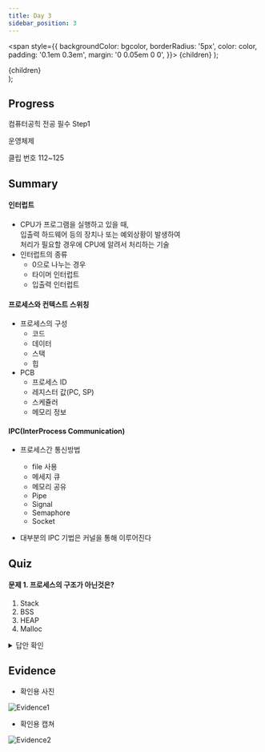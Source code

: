 ```yaml
---
title: Day 3
sidebar_position: 3
---
```


  <span
    style={{
      backgroundColor: bgcolor,
      borderRadius: '5px',
      color: color,
      padding: '0.1em 0.3em',
      margin: '0 0.05em 0 0',
    }}>
    {children}
  </span>
);

  <div style={{
        margin: '0 0 0.5em 0',
      }}>
    <span
      style={{
        backgroundColor: bgcolor,
        borderRadius: '5px',
        color: color,
        padding: '0.1em 0.3em',
      }}>
      {children}
    </span>
  </div>
);


## Progress
<Highlights bgcolor="#DB9509" color="#fff">컴퓨터공힉 전공 필수 Step1</Highlights>

<Highlights bgcolor="#4B0082" color="#fff">운영체제</Highlights> 

<Highlight bgcolor="#25c2a0" color="#fff">클립 번호</Highlight> 112~125


## Summary
#### 인터럽트
- CPU가 프로그램을 실행하고 있을 때,  
입출력 하드웨어 등의 장치나 또는 예외상황이 발생하여  
처리가 필요할 경우에 CPU에 알려서 처리하는 기술
- 인터럽트의 종류  
  - 0으로 나누는 경우
  - 타이머 인터럽트
  - 입출력 인터럽트

#### 프로세스와 컨텍스트 스위칭
- 프로세스의 구성
  - 코드
  - 데이터
  - 스택
  - 힙
- PCB
  - 프로세스 ID
  - 레지스터 값(PC, SP)
  - 스케쥴러
  - 메모리 정보

#### IPC(InterProcess Communication)
- 프로세스간 통신방법
  - file 사용
  - 메세지 큐
  - 메모리 공유
  - Pipe
  - Signal
  - Semaphore
  - Socket

- 대부분의 IPC 기법은 커널을 통해 이루어진다

## Quiz
#### 문제 1. 프로세스의 구조가 아닌것은?

1. Stack
2. BSS
3. HEAP
4. Malloc

<details>
  <summary>
  답안 확인
  </summary>
  <ul class='quiz'>
    <li>④</li>
    <li>malloc은 C언어에서 메모리의 사이즈를 미리</li>
    <li>생성해 놓을때 사용하는 함수다</li>
  </ul>
</details>

## Evidence
- 확인용 사진

![Evidence1](/img/ev/4주차/3-1.jpg)
- 확인용 캡쳐

![Evidence2](/img/ev/4주차/3-2.jpg)
